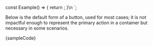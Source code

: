 
const Example() => {
	return <Score bar={55} />;
}\n
`;

<Section contained={true} style={{ paddingTop: 0 }}>
	<p>
		Below is the default form of a button, used for most cases; it is not
		impactful enough to represent the primary action in a container but
		necessary in some scenarios.
	</p>
	<Preview wrapper={true}>
		<Tab bar={95} />
	</Preview>
	<Snippet language="js">{sampleCode}</Snippet>
</Section>

<Section style={{ paddingTop: 0 }}>
	<Switcher>
		<div label="Types" value="types">
			<Types />
		</div>
		<div label="States" value="states">
			<States />
		</div>
		<div label="Size" value="size">
			<Size />
		</div>
	</Switcher>
</Section>
